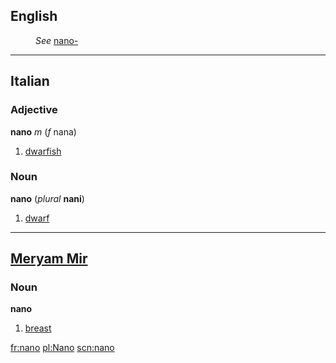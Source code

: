 ==English==
:''See'' [[nano-]]

----
==Italian==
===Adjective===
'''nano''' ''m'' (''f'' nana)

# [[dwarfish]]

===Noun===
'''nano''' (''plural'' '''nani''')

#[[dwarf]]

----

==[[Meryam Mir]]==
===Noun===
'''nano'''

#[[breast]]

[[fr:nano]]
[[pl:Nano]]
[[scn:nano]]
